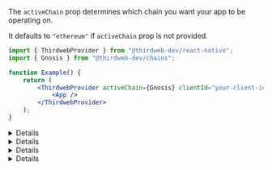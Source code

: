 
The `activeChain` prop determines which chain you want your app to be operating on.

It defaults to `"ethereum"` if `activeChain` prop is not provided.

```jsx
import { ThirdwebProvider } from "@thirdweb-dev/react-native";
import { Gnosis } from "@thirdweb-dev/chains";

function Example() {
	return (
		<ThirdwebProvider activeChain={Gnosis} clientId="your-client-id">
			<App />
		</ThirdwebProvider>
	);
}
```

<Details id="using-default-chain" summary="Using a default supported chain">

If you are using one of our <a href="#default-chains">default chains</a>, provide the name of the chain as a `string` to the `activeChain` prop.

<DefaultChainsMDX />

```jsx
import { ThirdwebProvider } from "@thirdweb-dev/react-native";

function App() {
	return (
		<ThirdwebProvider activeChain="ethereum" clientId="your-client-id">
			<YourApp />
		</ThirdwebProvider>
	);
}
```

</Details>

<Details id="using-chains-package" summary="Import a chain from chains package">

If the chain you are looking for is not one of default supported chains, you can import a chain from the [@thirdweb-dev/chains](https://github.com/thirdweb-dev/js/tree/main/legacy_packages/chains) package which has 1000+ chains.

```jsx
import { ThirdwebProvider } from "@thirdweb-dev/react-native";
import { <chain_id> } from "@thirdweb-dev/chains";

function App() {
	return (
		<ThirdwebProvider activeChain={<chain_id>} clientId="your-client-id">
			<YourApp />
		</ThirdwebProvider>
	);
}
```

### Override Default Values

Override the default values (such as an RPC URL) for any given chain.

<Callout variant='info'>
By default, the `@thirdweb-dev/chains` provides free-to-use RPCs. No configuration required!

[View the default RPC URLs for each network](https://github.com/thirdweb-dev/js/tree/main/legacy_packages/chains/chains).

</Callout>

Using the [spread syntax](https://developer.mozilla.org/en-US/docs/Web/JavaScript/Reference/Operators/Spread_syntax),
you can override any properties of a chain, such as the `rpc` field.

```jsx
import { ThirdwebProvider } from "@thirdweb-dev/react-native";
import { <chain_id> } from "@thirdweb-dev/chains";

const activeChain = {
	...<chain_id>,
	rpc: ["https://<your-rpc-to-use>.com"], // Override the "rpc" field.
	// ... Override any other fields you want to customize.
};

const App = () => {
	return (
		<ThirdwebProvider activeChain={activeChain}>
			<YourApp />
		</ThirdwebProvider>
	);
};
```

</Details>

<Details id="create-custom-chain" summary="Specify a custom chain">

If your chain is not included in the `@thirdweb-dev/chains` package,
you can provide the chain information yourself to the `activeChain` prop.

```jsx
import { ThirdwebProvider } from "@thirdweb-dev/react-native";

const customChain = {
	// Required information for connecting to the network
	chainId: 59140, // Chain ID of the network
	rpc: ["<your-rpc-url-here>"], // Array of RPC URLs to use

	// Information for adding the network to your wallet (how it will appear for first time users) === \\
	// Information about the chain's native currency (i.e. the currency that is used to pay for gas)
	nativeCurrency: {
		decimals: 18,
		name: "Consensys ETH",
		symbol: "crETH",
	},
	shortName: "czkevm", // Display value shown in the wallet UI
	slug: "consensys", // Display value shown in the wallet UI
	testnet: true, // Boolean indicating whether the chain is a testnet or mainnet
	chain: "ConsenSys", // Name of the network
	name: "ConsenSys zkEVM Testnet", // Name of the network
};

const App = () => {
	return (
		<ThirdwebProvider activeChain={customChain}>
			<YourApp />
		</ThirdwebProvider>
	);
};
```

</Details>

<Details summary="Local Node" id='local-node'>

If you are running a local node using a tool such as [Hardhat](https://hardhat.org/hardhat-network/docs/overview) or
[Anvil](https://github.com/foundry-rs/foundry/blob/master/anvil/README.md),
provide `"localhost"` as the `activeChain` prop, (or `Localhost` imported from `@thirdweb-dev/chains`).

[Deploy](/contracts/deploy/overview) or [import](https://thirdweb.com/dashboard/contracts) your contracts to the dashboard to interact with them.

```jsx
import { ThirdwebProvider } from "@thirdweb-dev/react-native";

function MyApp() {
	return (
		<ThirdwebProvider activeChain="localhost">
			<YourApp />
		</ThirdwebProvider>
	);
}
```

</Details>
